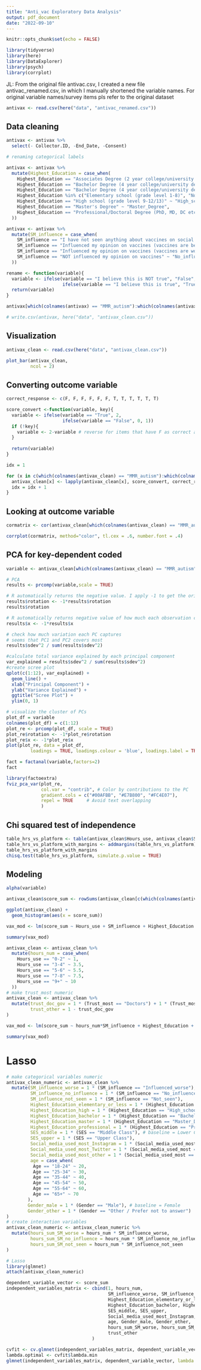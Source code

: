 ```yaml
---
title: "Anti_vac Exploratory Data Analysis"
output: pdf_document
date: "2022-09-10"
---
```


```r
knitr::opts_chunk$set(echo = FALSE)
```

```r
library(tidyverse)
library(here)
library(DataExplorer)
library(psych)
library(corrplot)
```

JL: From the original file antivac.csv, I created a new file antivac_renamed.csv, in which I manually shortened the variable names. For original variable names/survey items pls refer to the original dataset

```r
antivax <- read.csv(here("data", "antivac_renamed.csv"))
```

## Data cleaning 

```r
antivax <- antivax %>%
  select(- Collector.ID, -End_Date, -Consent)
```

```r
# renaming categorical labels 

antivax <- antivax %>%
  mutate(Highest_Education = case_when(
    Highest_Education == "Associates Degree (2 year college/university degree)" ~ "Associate_Degree",
    Highest_Education == "Bachelor Degree (4 year college/university degree)" ~ "Bachelor_Degree",
    Highest_Education == "Bachelor Degree (4 year college/university degree)" ~ "Bachelor_Degree",
    Highest_Education %in% c("Elementary school (grade level 1-8)", "No formal schooling") ~ "Elementary_or_less",
    Highest_Education == "High school (grade level 9-12/13)" ~ "High_school",
    Highest_Education == "Master's Degree" ~ "Master_Degree",
    Highest_Education == "Professional/Doctoral Degree (PhD, MD, DC etc..)" ~ "Professional_Degree"
  ))

antivax <- antivax %>%
  mutate(SM_influence = case_when(
    SM_influence == "I have not seen anything about vaccines on social media" ~ "Not_seen",
    SM_influence == "Influenced my opinion on vaccines (vaccines are better then I thought previously)" ~ "Influenced_better",
    SM_influence == "Influenced my opinion on vaccines (vaccines are worse then I thought previously)" ~ "Influenced_worse",
    SM_influence == "NOT influenced my opinion on vaccines" ~ "No_influence"
  ))

rename <- function(variable){
  variable <- ifelse(variable == "I believe this is NOT true", "False",
                     ifelse(variable == "I believe this is true", "True", "Unsure"))
  return(variable)
}

antivax[which(colnames(antivax) == "MMR_autism"):which(colnames(antivax) == "Protect_immunocompromised")]<- lapply(antivax[which(colnames(antivax) == "MMR_autism"):which(colnames(antivax) == "Protect_immunocompromised")], rename)
```

```r
# write.csv(antivax, here("data", "antivax_clean.csv"))
```

## Visualization 

```r
antivax_clean <- read.csv(here("data", "antivax_clean.csv"))
```

```r
plot_bar(antivax_clean,
         ncol = 2)
```

## Converting outcome variable 

```r
correct_response <- c(F, F, F, F, F, F, T, T, T, T, T, T)
```

```r
score_convert <-function(variable, key){
  variable <- ifelse(variable == "True", 2,
                     ifelse(variable == "False", 0, 1))
  if (!key){
    variable <- 2-variable # reverse for items that have F as correct answer
  }
  
  return(variable)
}

```

```r

idx = 1

for (x in c(which(colnames(antivax_clean) == "MMR_autism"):which(colnames(antivax_clean) == "Protect_immunocompromised"))){
  antivax_clean[x] <- lapply(antivax_clean[x], score_convert, correct_response[idx])
  idx = idx + 1
}
```

## Looking at outcome variable 

```r
cormatrix <- cor(antivax_clean[which(colnames(antivax_clean) == "MMR_autism"):which(colnames(antivax_clean) == "Protect_immunocompromised")])

corrplot(cormatrix, method="color", tl.cex = .6, number.font = .4)
```


## PCA for key-dependent coded 

```r
variable <- antivax_clean[which(colnames(antivax_clean) == "MMR_autism"):which(colnames(antivax_clean) == "Protect_immunocompromised")]
```


```r
# PCA 
results <- prcomp(variable,scale = TRUE)

# R automatically returns the negative value. I apply -1 to get the original rotation value
results$rotation <- -1*results$rotation
results$rotation
```

```r
# R automatically returns negative value of how much each observation can be described by each PCA. Thus, I multiple th result by -1 to get the original value.
results$x <- -1*results$x
```

```r
# check how much variation each PC captures
# seems that PC1 and PC2 covers most 
results$sdev^2 / sum(results$sdev^2)
```

```r

#calculate total variance explained by each principal component
var_explained = results$sdev^2 / sum(results$sdev^2)
#create scree plot
qplot(c(1:12), var_explained) + 
  geom_line() + 
  xlab("Principal Component") + 
  ylab("Variance Explained") +
  ggtitle("Scree Plot") +
  ylim(0, 1)
```

```r
# visualize the cluster of PCs
plot_df = variable
colnames(plot_df) = c(1:12)
plot_re <- prcomp(plot_df, scale = TRUE)
plot_re$rotation <- -1*plot_re$rotation
plot_re$x <- -1*plot_re$x
plot(plot_re, data = plot_df,
         loadings = TRUE, loadings.colour = 'blue', loadings.label = TRUE, loadings.label.size = 4)
```

```r
fact = factanal(variable,factors=2)
fact
```

```r
library(factoextra)
fviz_pca_var(plot_re,
             col.var = "contrib", # Color by contributions to the PC
             gradient.cols = c("#00AFBB", "#E7B800", "#FC4E07"),
             repel = TRUE     # Avoid text overlapping
             )
```


## Chi squared test of independence

```r
table_hrs_vs_platform <- table(antivax_clean$Hours_use, antivax_clean$Social_media_used_most)
table_hrs_vs_platform_with_margins <- addmargins(table_hrs_vs_platform)
table_hrs_vs_platform_with_margins
chisq.test(table_hrs_vs_platform, simulate.p.value = TRUE)
```

## Modeling 

```r
alpha(variable)
```



```r
antivax_clean$score_sum <- rowSums(antivax_clean[c(which(colnames(antivax_clean) == "MMR_autism"):which(colnames(antivax_clean) == "Avoid_death"),25)]) # excluding data publicity, which PCA suggests dropping 
```

```r
ggplot(antivax_clean) +
  geom_histogram(aes(x = score_sum))
```

```r
vax_mod <- lm(score_sum ~ Hours_use + SM_influence + Highest_Education + SES + Social_media_used_most + Age + Gender + Continent + Trust_most, data = antivax_clean)
```

```r
summary(vax_mod)
```

```r
antivax_clean <- antivax_clean %>%
  mutate(hours_num = case_when(
    Hours_use == "0-2" ~ 1,
    Hours_use == "3-4" ~ 3.5,
    Hours_use == "5-6" ~ 5.5,
    Hours_use == "7-8" ~ 7.5,
    Hours_use == "9+" ~ 10
  ))
# make trust_most numeric
antivax_clean <- antivax_clean %>%
  mutate(trust_doc_gov = 1 * (Trust_most == "Doctors") + 1 * (Trust_most == "The government"),
         trust_other = 1 - trust_doc_gov
)
```

```r
vax_mod <- lm(score_sum ~ hours_num*SM_influence + Highest_Education + SES + Social_media_used_most + Age + Gender + trust_other, data = antivax_clean)
```

```r
summary(vax_mod)
```

# Lasso

```r
# make categorical variables numeric
antivax_clean_numeric <- antivax_clean %>% 
  mutate(SM_influence_worse = 1 * (SM_influence == "Influenced_worse"), # baseline = Influenced_better
         SM_influence_no_influence = 1 * (SM_influence == "No_influence"),
         SM_influence_not_seen = 1 * (SM_influence == "Not_seen"),
         Highest_Education_elementary_or_less = 1 * (Highest_Education == "Elementary_or_less"), # baseline = Associate_Degree
         Highest_Education_high = 1 * (Highest_Education == "High_school"),
         Highest_Education_bachelor = 1 * (Highest_Education == "Bachelor_Degree"),
         Highest_Education_master = 1 * (Highest_Education == "Master_Degree"),
         Highest_Education_professional = 1 * (Highest_Education == "Professional_Degree"),
         SES_middle = 1 * (SES == "Middle Class"), # baseline = Lower Class
         SES_upper = 1 * (SES == "Upper Class"),
         Social_media_used_most_Instagram = 1 * (Social_media_used_most == "Instagram"), # baseline = Facebook
         Social_media_used_most_Twitter = 1 * (Social_media_used_most == "Twitter"),
         Social_media_used_most_other = 1 * (Social_media_used_most == "Other (please specify)"),
         age = case_when(
          Age == "18-24" ~ 20,
          Age == "25-34" ~ 30,
          Age == "35-44" ~ 40,
          Age == "45-54" ~ 50,
          Age == "55-64" ~ 60,
          Age == "65+" ~ 70
        ),
        Gender_male = 1 * (Gender == "Male"), # baseline = Female
        Gender_other = 1 * (Gender == "Other / Prefer not to answer")
)
# create interaction variables
antivax_clean_numeric <- antivax_clean_numeric %>%
  mutate(hours_sum_SM_worse = hours_num * SM_influence_worse,
         hours_sum_SM_no_influence = hours_num * SM_influence_no_influence,
         hours_sum_SM_not_seen = hours_num * SM_influence_not_seen
)

# Lasso
library(glmnet)
attach(antivax_clean_numeric)

dependent_variable_vector <- score_sum
independent_variables_matrix <- cbind(1, hours_num,
                                      SM_influence_worse, SM_influence_no_influence, SM_influence_not_seen,
                                      Highest_Education_elementary_or_less, Highest_Education_high,
                                      Highest_Education_bachelor, Highest_Education_master, Highest_Education_professional,
                                      SES_middle, SES_upper, 
                                      Social_media_used_most_Instagram, Social_media_used_most_Twitter, Social_media_used_most_other,
                                      age, Gender_male, Gender_other,
                                      hours_sum_SM_worse, hours_sum_SM_no_influence, hours_sum_SM_not_seen,
                                      trust_other
                                )

cvfit <- cv.glmnet(independent_variables_matrix, dependent_variable_vector)
lambda.optimal <- cvfit$lambda.min
glmnet(independent_variables_matrix, dependent_variable_vector, lambda = lambda.optimal, alpha = 1)$beta

```













